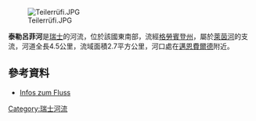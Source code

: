 {{Coord|46|59|52|N|9|32|13|E|display=title}}
[[Image:Teilerrüfi.JPG|right]]

'''泰勒呂菲河'''是[[瑞士|瑞士]]的河流，位於該國東南部，流經[[格勞賓登州|格勞賓登州]]，屬於[[萊茵河|萊茵河]]的支流，河道全長4.5公里，流域面積2.7平方公里，河口處在[[邁恩費爾德|邁恩費爾德]]附近。

==參考資料==
* [http://www.romankoch.ch/geografie/gds.asp?aktion=region&region=761/210 Infos zum Fluss] {{Wayback|url=http://www.romankoch.ch/geografie/gds.asp?aktion=region&region=761%2F210 |date=20070926220800 }}

{{Switzerland-geo-stub}}
[[Category:瑞士河流|Category:瑞士河流]]